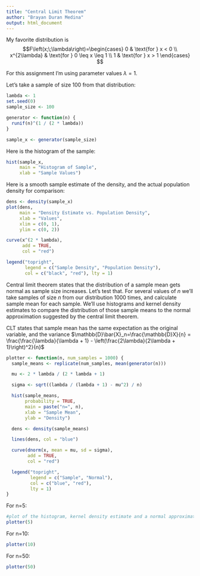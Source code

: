 ```yaml
---
title: "Central Limit Theorem"
author: "Brayan Duran Medina"
output: html_document
---
```


My favorite distribution is $$F\left(x;\;\lambda\right)=\begin{cases}
0 & \text{for } x < 0 \\
x^{2\lambda} & \text{for } 0 \leq x \leq 1 \\
1 & \text{for } x > 1
\end{cases}
$$

For this assignment I'm using parameter values $\lambda=1$.

Let's take a sample of size 100 from that distribution:
```r
lambda <- 1
set.seed(0)
sample_size <- 100

generator <- function(n) {
  runif(n)^(1 / (2 * lambda))
}

sample_x <- generator(sample_size)
```

Here is the histogram of the sample:
```r
hist(sample_x,
     main = "Histogram of Sample",
     xlab = "Sample Values")

```

Here is a smooth sample estimate of the density, and the actual population density for comparison:
```r
dens <- density(sample_x)
plot(dens,
     main = "Density Estimate vs. Population Density",
     xlab = "Values",
     xlim = c(0, 1),
     ylim = c(0, 2))

curve(x^(2 * lambda),
      add = TRUE,
      col = "red")

legend("topright",
       legend = c("Sample Density", "Population Density"),
       col = c("black", "red"), lty = 1)
```

Central limit theorem states that the distribution of a sample mean gets normal as sample size increases. Let's test that. For several values of $n$ we'll take samples of size $n$ from our distribution 1000 times, and calculate sample mean for each sample. We'll use histograms and kernel density estimates to compare the distribution of those sample means to the normal approximation suggested by the central limit theorem. 

CLT states that sample mean has the same expectation as the original variable, and the variance $\mathbb{D}\bar{X}_n=\frac{\mathbb{D}X}{n} = \frac{\frac{\lambda}{\lambda + 1} - \left(\frac{2\lambda}{2\lambda + 1}\right)^2}{n}$

```r
plotter <- function(n, num_samples = 1000) {
  sample_means <- replicate(num_samples, mean(generator(n)))

  mu <- 2 * lambda / (2 * lambda + 1)

  sigma <- sqrt((lambda / (lambda + 1) - mu^2) / n)

  hist(sample_means,
       probability = TRUE,
       main = paste("n=", n),
       xlab = "Sample Mean",
       ylab = "Density")

  dens <- density(sample_means)

  lines(dens, col = "blue")

  curve(dnorm(x, mean = mu, sd = sigma),
        add = TRUE,
        col = "red")

  legend("topright",
         legend = c("Sample", "Normal"),
         col = c("blue", "red"),
         lty = 1)
}
```

For n=5:
```r
#plot of the histogram, kernel density estimate and a normal approximation from CLT to compare 
plotter(5)
```

For n=10:
```r
plotter(10)
```

For n=50:
```r
plotter(50)
```

